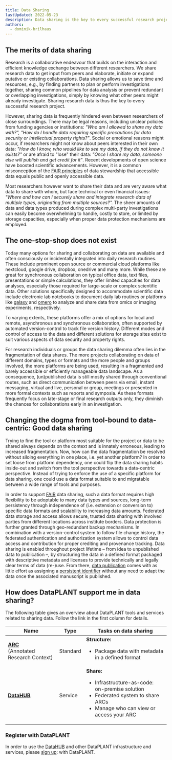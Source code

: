 ```yaml
---
title: Data Sharing
lastUpdated: 2022-05-23
description: Data sharing is the key to every successful research project. Learn about the merits of data sharing, the one-stop-shop dilemma, and how DataPLANT supports you in data sharing.
authors:
  - dominik-brilhaus
---
```



## The merits of data sharing

Research is a collaborative endeavour that builds on the interaction and efficient knowledge exchange between different researchers. We share research data to get input from peers and elaborate, initiate or expand putative or existing collaborations. Data sharing allows us to save time and resources, e.g., by finding partners to plan or perform investigations together, sharing common pipelines for data analysis or prevent redundant or overlapping investigations, simply by knowing what other peers might already investigate. Sharing research data is thus the key to every successful research project.

However, sharing data is frequently hindered even between researchers of close surroundings. There may be legal reasons, including unclear policies from funding agencies or institutions: *"Who am I allowed to share my data with?", "How do I handle data requiring specific precautions for data security or intellectual property rights?"*. Social or emotional reasons might occur, if researchers might not know about peers interested in their own data: *"How do I know, who would like to see my data, if they do not know it exists?"* or are afraid to "lose" their data: *"Once I share my data, someone else will publish and get credit for it"*. Recent developments of open science have boosted scientific advancements. However, it is a common misconception of the [FAIR principles](fundamentals/fair-data-principles) of data stewardship that accessible data equals public and openly accessible data.

Most researchers however want to share their data and are very aware what data to share with whom, but face technical or even financial issues: *"Where and how can I securely share and integrate research data of multiple types, originating from multiple sources?".* The sheer amounts of data and data types produced during complex multi-party investigations can easily become overwhelming to handle, costly to store, or limited by storage capacities, especially when proper data protection mechanisms are employed.

## The one-stop-shop does not exist

Today many options for sharing and collaborating on data are available and often consciously or incidentally integrated into daily research routines. These include prominent open source or commercial cloud platforms like nextcloud, google drive, dropbox, onedrive and many more. While these are great for synchronous collaboration on typical office data, text files, presentations or simple calculations, they offer limited capacities for data analyses, especially those required for large-scale or complex scientific data. Other solutions specifically designed to accommodate scientific data include electronic lab notebooks to document daily lab routines or platforms like [galaxy](https://plants.usegalaxy.eu/) and [omero](https://www.openmicroscopy.org/omero/) to analyze and share data from omics or imaging experiments, respectively.

To varying extents, these platforms offer a mix of options for local and remote, asynchronous and synchronous collaboration, often supported by automated version-control to track file version history. Different modes and control of access to the data and different solutions for storage sites exist to suit various aspects of data security and property rights.

For research individuals or groups the data sharing dilemma often lies in the fragmentation of data shares. The more projects collaborating on data of different domains, types or formats and the more people and groups involved, the more platforms are being used, resulting in a fragmented and barely accessible or efficiently manageable data landscape. As a consequence, (un)published data is still mostly shared through conventional routes, such as direct communication between peers via email, instant messaging, virtual and live, personal or group, meetings or presented in more formal contexts such as reports and symposia. As these formats frequently focus on late-stage or final research outputs only, they diminish the chances for collaborations early in an investigation.


## Changing the dogma from tool-bound to data-centric: Good data sharing

Trying to find the tool or platform most suitable for the project or data to be shared always depends on the context and is innately erroneous, leading to increased fragmentation. Now, how can the data fragmentation be resolved without siloing everything in one place, i.e. yet another platform? In order to set loose from platform dependency, one could flip the data sharing habits inside-out and switch from the tool perspective towards a data-centric perspective. Instead of trying to enforce the use of a specific platform for data sharing, one could use a data format suitable to and migratable between a wide range of tools and purposes.

In order to support [FAIR](fundamentals/fair-data-principles) data sharing, such a data format requires high flexibility to be adoptable to many data types and sources, long-term persistency through independence of (i.e. extension or conversion to) specific data formats and scalability to increasing data amounts. Federated data storage and access allows secure, trusted data sharing with involved parties from different locations across institute borders. Data protection is further granted through geo-redundant backup mechanisms. In combination with a version-control system to follow file change history, the federated authentication and authorization system allows to control data access and contribution for proper crediting and provenance tracking. Data sharing is enabled throughout project lifetime &ndash; from idea to unpublished data to publication &ndash;, by structuring the data in a defined format packaged with descriptive metadata and licenses to provide technically and legally clear terms of data (re-)use. From there, [data publication](/fundamentals/data-publications/) comes with as little effort as assigning a [persistent identifier](/fundamentals/persistent-identifiers/) without any need to adapt the data once the associated manuscript is published.


## How does DataPLANT support me in data sharing?

The following table gives an overview about DataPLANT tools and services related to sharing data. Follow the link in the first column for details.

Name | Type | Tasks on data sharing
----------------|-----------|------------------
**[ARC](/core-concepts/arc)**  <br /> (Annotated Research Context) | Standard | **Structure:** <ul><li>Package data with metadata in a defined format</li></ul>
**[DataHUB](/datahub)** | Service | **Share:** <ul><li>Infrastructure-as-code: on-premise solution</li><li>Federated system to share ARCs</li><li>Manage who can view or access your ARC</li></ul>


### Register with DataPLANT

In order to use the [DataHUB](/datahub) and other DataPLANT infrastructure and services, please [sign up](/datahub/datahub-account): with DataPLANT.  

